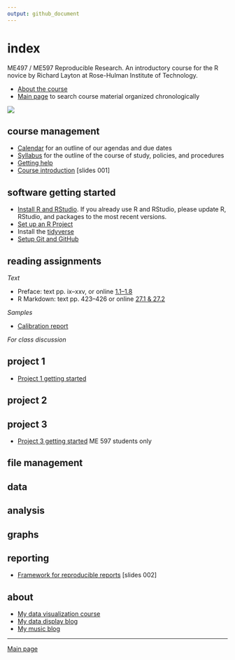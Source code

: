 ```yaml
---
output: github_document
---
```


# index

ME497 / ME597 Reproducible Research. An introductory course for the R novice by Richard Layton at Rose-Hulman Institute of Technology.

- [About the course](cm0001_about-the-course.md)  
- [Main page](../README.md) to search course material organized chronologically  

![](../resources/images/rr-flow-2.png) 

## course management

- [Calendar](cm0002_calendar.md) for an outline of our agendas and due dates  
- [Syllabus](cm0003_syllabus.md) for the outline of the course of study, policies,  and procedures  
- [Getting help ](cm0004_getting-help.md) 
- [Course introduction](../slides/slides001_introduction.pdf) [slides 001] 


<!-- - [Three principles of reproducibility](../slides/slides003_start-report.pdf) [slides]  -->
<!-- - [Comprehensive checklist for reproducibility](http://ropensci.github.io/reproducibility-guide/sections/checklist/)  -->



## software getting started

- [Install R and RStudio](cm0010_install-R-RStudio.md).  If you already use R and RStudio, please update R, RStudio, and packages to the most recent versions. 
- [Set up an R Project](cm0011_setup-R-project.md)  
- Install the [tidyverse](https://www.tidyverse.org)  
- [Setup Git and GitHub](cm0012_setup-git.md) 


## reading assignments 

*Text* 

- Preface: text pp. ix--xxv, or online  [1.1--1.8](http://r4ds.had.co.nz/introduction.html) 
- R Markdown: text pp. 423--426 or online [27.1 &  27.2](http://r4ds.had.co.nz/r-markdown.html)

*Samples* 

- [Calibration report](../resources/readings/calibration-report.pdf) 

*For class discussion *






<!-- ## project assignments -->

<!-- - [Schedule of projects](cm002a_deadlines.md)  -->

<!-- old Project 1 -->

<!-- - [Overview](cm004_project-1_overview.md)  -->
<!-- - [Initialize](cm005_project-1_initialize.md)  -->
<!-- - [Start your first script](cm007_project-1_first-script.md)  -->
<!-- - [Wrap-up](cm049_project-1_wrapup.md)  -->

## project 1

- [Project 1 getting started](cm7101_project-1_start.md) 

<!-- - [Initialize](cm019_project-2_start.md)  -->
<!-- - [Collaboration assignment](cm027_project-2_reviewers.md)  -->
<!-- - [Wrap-up](cm040_project-2_wrapup.md)  -->


## project 2

<!-- - [Abstracts](cm031_project-3-descriptions.md)  -->
<!-- - [Getting started](cm037_project-3_collabs.md)  -->
<!-- - [Project 3 wrapup](cm052_project-3_wrapup.md)  -->


## project 3

- [Project 3 getting started](cm7301_project-3_start.md) ME 597 students only



## file management 

<!-- - [Git: Ignore files](cm008_project-1_gitignore.md)  -->
<!-- - [GitHub: Collaborating](cm029_collaborating-github.md)  -->
<!-- - [GitHub: Managing changes and conflicts](cm030_change-conflict-revert.md)  -->
<!-- - [Deleting unnecessary files](cm037_unlink-files.md)  -->
<!-- - [Fixing the .Rproj won't launch problem](cm043_rstudio_Rproj-not-open.md)  -->
<!-- - [Preventable version control conflicts](cm044_preventable-vc-conflicts.md)  -->
<!-- - [Run all scripts in sequence](cm051_run-all-scripts.md)  -->

## data 

<!-- - [Review of tools for preparing data](cm022_review-data-prep.md)  -->
<!-- - [Getting data into R](cm020_getting-data-into-R.md)  -->
<!-- - [Download resource and data files](cm006_project-1_downloads.md) (Project 1)  -->
<!-- - [Explore the data](cm009_project-1_explore-data.md) (Project 1)  -->
<!-- - [Reshaping data from wide to long form](cm021_reshaping-data.md)  -->
<!-- - [Visual interpretation of the gather function](../slides/slides004_visual-gather.pdf)  [slides]  -->
<!-- - [Tidy the data](cm010_project-1_tidy-data.md) (Project 1)  -->

<!-- Tutorials -->

<!-- - [Start a new "practiceR" project](cm023_practiceR.md)   -->
<!-- - [practiceR: Get a handle on your data (7.1.1)](cm024_ch07_handle-on-data.md)  -->
<!-- - [practiceR: Reshaping data (7.1.2)](cm025_ch07_reshaping-data.md)  -->
<!-- - [practiceR: More data prep skills (7.1.3, 4, 6, 7)](cm026_ch07_more-data-prep.md)  -->
<!-- - [practiceR: Subsetting (7.1.5)](cm028_ch07_subsetting.md)  -->
<!-- - [practiceR: Introduction to factors](cm032_factors.md)  -->
<!-- - [practiceR: Working with factors](cm033_working-with-factors.md)  -->
<!-- - [practiceR: Data grouping](cm047_data-grouping.md)  -->
<!-- - [practiceR: Data joining](cm048_data-joining.md)  -->


## analysis  

<!-- - [Perform a linear regression](cm012_project-1_regression.md) (Project 1)  -->

## graphs 

<!-- - [Visually check the data](cm011_project-1_graph-first-look.md) (Project 1)  -->
<!-- - [Create the calibration graph](cm013_project-1_graph-better.md) (Project 1)  -->
<!-- - [Graph extras](cm014_project-1_graph-extras.md) (Project 1)  -->

<!-- Tutorials  -->

<!-- - [Graph tour overview](cm034_graph-tour-overview.md)  -->
<!-- - [practiceR: Dot plot](cm035_dot-plot.md)  -->
<!-- - [practiceR: Histogram](cm036_histogram.md)  -->
<!-- - [practiceR: Line graph](cm045_line-graph.md)  -->
<!-- - [practiceR: Scatterplot](cm046_scatterplot.md)  -->

## reporting 

- [Framework for reproducible reports](slides/slides002_framework.pdf) [slides 002] 

<!-- - [Write the client report](cm015_project-1_report.md) (Project 1)  -->
<!-- - [When the data change](cm017_project-1_data-change.md)  (Project 1)  -->
<!-- - [Adding references to a report](cm018_project-1_references.md) (Project 1)  -->
<!-- - [Preparing a report for transmittal](cm016_project-1_report-transmittal.md) (Project 1)  -->
<!-- - [Controlling Word styles](cm041_word-styles.md)  -->
<!-- - [Numbering tables and figures](cm050_Rmd-to-docx_table-numbers.md)  -->

<!-- ## reading -->

<!-- Gandrud C (2015) *Reproducible Research with R and RStudio*, CRC Press.  -->

<!-- - Chapter 1  -->
<!-- - Chapters 2 & 3 and *Having Git ignore files* (p.99)  -->
<!-- - Sections 4.1, 4.2, and 4.3  -->
<!-- - Sections 5.3 and 5.4  -->
<!-- - Sections 6.2 and 6.3  -->
<!-- - Chapter 7  -->
<!-- - Sections 9.1, 9.2.2, and 9.3.1  -->
<!-- - Sections 10.1.2, 10.2, and 10.4  -->
<!-- - Section 11.2  -->
<!-- - Sections 13.1 and 13.2  -->

<!-- Readings for class discussion  -->

<!-- - [Good enough practices for scientific computing](http://swcarpentry.github.io/good-enough-practices-in-scientific-computing/)  -->
<!-- - [Naming things](https://rawgit.com/Reproducible-Science-Curriculum/rr-organization1/master/organization-01-slides.html#1) (a slide presentation)     -->
<!-- - [Style guide](http://adv-r.had.co.nz/Style.html) (by Hadley Wickham)  -->
<!-- - [Everybody makes mistakes](../resources/readings/Reinhart2015-Ch10-Everybody-makes-mistakes.pdf)  -->
<!-- - [What computational scientists need to know about intellectual property law: A primer](https://osf.io/yi8k2/)  -->
<!-- - [Reproducible research: a dissenting opinion](http://cogprints.org/8675/1/ReproducibleResearch.pdf)  -->

<!-- Optional reading  -->

<!-- - [A guide to enhancing reproducibility in scientific results and writing](http://ropensci.github.io/reproducibility-guide/)  -->
<!-- - [Five concrete reasons your students should be learning to analyze data in the reproducible paradigm](http://chance.amstat.org/2014/09/reproducible-paradigm/)  -->
<!-- - [Ten simple rules for reproducible computational research](http://journals.plos.org/ploscompbiol/article?id=10.1371/journal.pcbi.1003285)  -->
<!-- - [Facilitating reproducibility in scientific computing: Principles and practice](http://web.stanford.edu/~vcs/papers/reprod2014.pdf)  -->
<!-- - [Initial steps towards reproducible research](http://kbroman.org/steps2rr/)  -->
<!-- - [Disseminating reproducible research is fundamentally a language and communication problem](http://simplystatistics.org/2016/05/13/reproducible-research-language/)  -->
<!-- - [De-weaponizing reproducibility](http://simplystatistics.org/2015/03/13/de-weaponizing-reproducibility/)  -->
<!-- - [The real reason reproducible research is important](http://simplystatistics.org/2014/06/06/the-real-reason-reproducible-research-is-important/)  -->
<!-- - [Top 10 readings in reproducibility](https://hackernoon.com/barba-group-reproducibility-syllabus-e3757ee635cf#.8jzbyn33h)  -->




## about

- [My data visualization course](https://github.com/DSR-RHIT/me447-visualizing-data) 
- [My data display blog](http://www.graphdoctor.com) 
- [My music blog](http://www.richardlaytonmusic.com)

---
[Main page](../README.md) 
